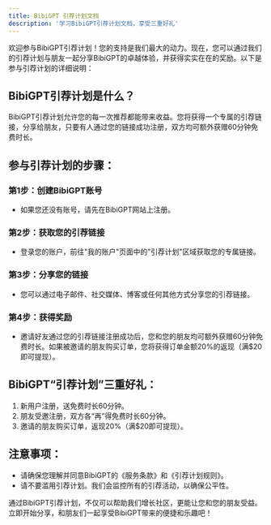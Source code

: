 ```yaml
---
title: BibiGPT 引荐计划文档
description: '学习BibiGPT引荐计划文档，享受三重好礼'
---
```


欢迎参与BibiGPT引荐计划！您的支持是我们最大的动力。现在，您可以通过我们的引荐计划与朋友一起分享BibiGPT的卓越体验，并获得实实在在的奖励。以下是参与引荐计划的详细说明：

## BibiGPT引荐计划是什么？

BibiGPT引荐计划允许您的每一次推荐都能带来收益。您将获得一个专属的引荐链接，分享给朋友，只要有人通过您的链接成功注册，双方均可额外获赠60分钟免费时长。

## 参与引荐计划的步骤：

### 第1步：创建BibiGPT账号

- 如果您还没有账号，请先在BibiGPT网站上注册。

### 第2步：获取您的引荐链接

- 登录您的账户，前往"我的账户"页面中的"引荐计划"区域获取您的专属链接。

### 第3步：分享您的链接

- 您可以通过电子邮件、社交媒体、博客或任何其他方式分享您的引荐链接。

### 第4步：获得奖励

- 邀请好友通过您的引荐链接注册成功后，您和您的朋友均可额外获赠60分钟免费时长。如果被邀请的朋友购买订单，您将获得订单金额20%的返现（满$20即可提现）。

## BibiGPT“引荐计划”三重好礼：

1. 新用户注册，送免费时长60分钟。
2. 朋友受邀注册，双方各“再”得免费时长60分钟。
3. 邀请的朋友购买订单，返现20%（满$20即可提现）。

## 注意事项：

- 请确保您理解并同意BibiGPT的《服务条款》和《引荐计划规则》。
- 请不要滥用引荐计划。我们会监控所有的引荐活动，以确保公平性。

通过BibiGPT引荐计划，不仅可以帮助我们增长社区，更能让您和您的朋友受益。立即开始分享，和朋友们一起享受BibiGPT带来的便捷和乐趣吧！
